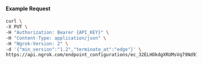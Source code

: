 
#### Example Request

```bash
curl \
-X PUT \
-H "Authorization: Bearer {API_KEY}" \
-H "Content-Type: application/json" \
-H "Ngrok-Version: 2" \
-d '{"min_version":"1.2","terminate_at":"edge"}' \
https://api.ngrok.com/endpoint_configurations/ec_32ELHOkdgXRUMsVq79Nd9IXlgqk/tls_termination
```
